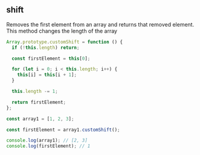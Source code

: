 
## shift

Removes the first element from an array and returns that removed
element. This method changes the length of the array

```js
Array.prototype.customShift = function () {
  if (!this.length) return;

  const firstElement = this[0];

  for (let i = 0; i < this.length; i++) {
    this[i] = this[i + 1];
  }

  this.length -= 1;

  return firstElement;
};

const array1 = [1, 2, 3];

const firstElement = array1.customShift();

console.log(array1); // [2, 3]
console.log(firstElement); // 1
```
